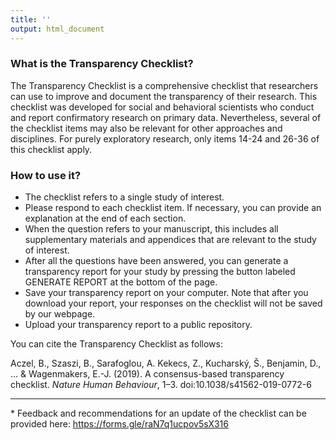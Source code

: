 ```yaml
---
title: ''
output: html_document
---
```


### What is the Transparency Checklist?

The Transparency Checklist is a comprehensive checklist that researchers can use to improve and document the transparency of their research. This checklist was developed for social and behavioral scientists who conduct and report confirmatory research on primary data. Nevertheless, several of the checklist items may also be relevant for other approaches and disciplines. For purely exploratory research, only items 14-24 and 26-36 of this checklist apply. 


### How to use it?

- The checklist refers to a single study of interest.
- Please respond to each checklist item. If necessary, you can provide an explanation at the end of each section. 
- When the question refers to your manuscript, this includes all supplementary materials and appendices that are relevant to the study of interest.
- After all the questions have been answered, you can generate a transparency report for your study by pressing the button labeled GENERATE REPORT at the bottom of the page. 
- Save your transparency report on your computer. Note that after you download your report, your responses on the checklist will not be saved by our webpage.
- Upload your transparency report to a public repository. 


You can cite the Transparency Checklist as follows: 


Aczel, B., Szaszi, B., Sarafoglou, A. Kekecs, Z., Kucharský, Š., Benjamin, D., ... & Wagenmakers, E.-J. (2019). A consensus-based transparency checklist. *Nature Human Behaviour*, 1--3. doi:10.1038/s41562-019-0772-6


-----

\* Feedback and recommendations for an update of the checklist can be provided here: [https://forms.gle/raN7q1ucpov5sX316](https://forms.gle/raN7q1ucpov5sX316)